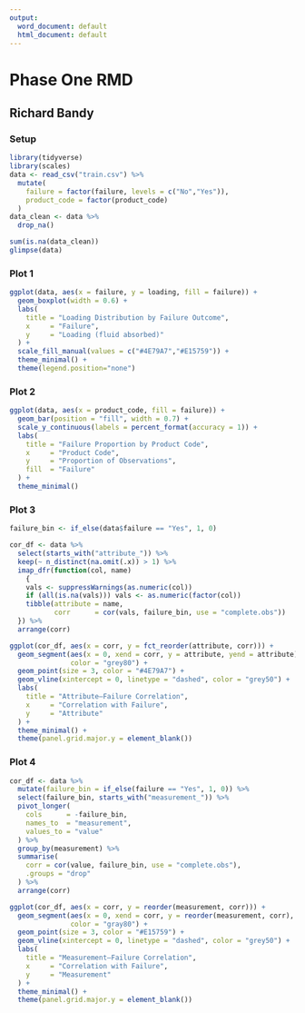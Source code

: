 ---
output:
  word_document: default
  html_document: default
---
# Phase One RMD

## Richard Bandy

### Setup

```{r Setup}
library(tidyverse)
library(scales)
data <- read_csv("train.csv") %>%
  mutate(
    failure = factor(failure, levels = c("No","Yes")),
    product_code = factor(product_code)
  )
data_clean <- data %>%
  drop_na()

sum(is.na(data_clean))
glimpse(data)
```

### Plot 1

```{r Plot 1}
ggplot(data, aes(x = failure, y = loading, fill = failure)) +
  geom_boxplot(width = 0.6) +
  labs(
    title = "Loading Distribution by Failure Outcome",
    x     = "Failure",
    y     = "Loading (fluid absorbed)"
  ) +
  scale_fill_manual(values = c("#4E79A7","#E15759")) +
  theme_minimal() +
  theme(legend.position="none")
```

### Plot 2

```{r Plot 2}
ggplot(data, aes(x = product_code, fill = failure)) +
  geom_bar(position = "fill", width = 0.7) +
  scale_y_continuous(labels = percent_format(accuracy = 1)) +
  labs(
    title = "Failure Proportion by Product Code",
    x     = "Product Code",
    y     = "Proportion of Observations",
    fill  = "Failure"
  ) +
  theme_minimal()
```

### Plot 3

```{r Plot 3}
failure_bin <- if_else(data$failure == "Yes", 1, 0)

cor_df <- data %>%
  select(starts_with("attribute_")) %>%
  keep(~ n_distinct(na.omit(.x)) > 1) %>%
  imap_dfr(function(col, name)
    {
    vals <- suppressWarnings(as.numeric(col))
    if (all(is.na(vals))) vals <- as.numeric(factor(col))
    tibble(attribute = name,
           corr      = cor(vals, failure_bin, use = "complete.obs"))
  }) %>%
  arrange(corr)

ggplot(cor_df, aes(x = corr, y = fct_reorder(attribute, corr))) +
  geom_segment(aes(x = 0, xend = corr, y = attribute, yend = attribute),
               color = "grey80") +
  geom_point(size = 3, color = "#4E79A7") +
  geom_vline(xintercept = 0, linetype = "dashed", color = "grey50") +
  labs(
    title = "Attribute–Failure Correlation",
    x     = "Correlation with Failure",
    y     = "Attribute"
  ) +
  theme_minimal() +
  theme(panel.grid.major.y = element_blank())
```

### Plot 4

```{r Plot 4}
cor_df <- data %>%
  mutate(failure_bin = if_else(failure == "Yes", 1, 0)) %>%
  select(failure_bin, starts_with("measurement_")) %>%
  pivot_longer(
    cols      = -failure_bin,
    names_to  = "measurement",
    values_to = "value"
  ) %>%
  group_by(measurement) %>%
  summarise(
    corr = cor(value, failure_bin, use = "complete.obs"),
    .groups = "drop"
  ) %>%
  arrange(corr)

ggplot(cor_df, aes(x = corr, y = reorder(measurement, corr))) +
  geom_segment(aes(x = 0, xend = corr, y = reorder(measurement, corr), yend = reorder(measurement, corr)),
               color = "gray80") +
  geom_point(size = 3, color = "#E15759") +
  geom_vline(xintercept = 0, linetype = "dashed", color = "grey50") +
  labs(
    title = "Measurement–Failure Correlation",
    x     = "Correlation with Failure",
    y     = "Measurement"
  ) +
  theme_minimal() +
  theme(panel.grid.major.y = element_blank())

```

